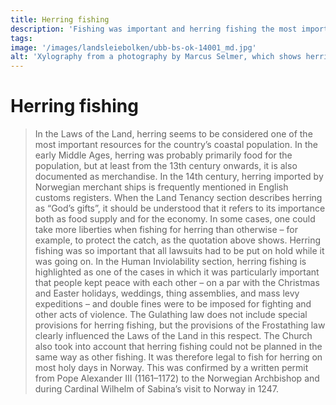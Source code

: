 ```yaml
---
title: Herring fishing
description: 'Fishing was important and herring fishing the most important of all!'
tags:
image: '/images/landsleiebolken/ubb-bs-ok-14001_md.jpg'
alt: 'Xylography from a photography by Marcus Selmer, which shows herring fishing - from the Picture Collection at the University of Bergen Library.'
---
```



# Herring fishing

<Blockquote
    quote='“If people go herring fishing, one can, without penalty, lay [the catch] both on fields and meadows and anywhere one wants.”' 
    footer='Land Tenancy section, chapter 48' />


<Container stil="initial side">
    In the Laws of the Land, herring seems to be considered one of the most important resources for the country’s coastal population. 
    In the early Middle Ages, herring was probably primarily food for the population, but at least from the 13th century onwards, it is also documented as merchandise. 
    In the 14th century, herring imported by Norwegian merchant ships is frequently mentioned in English customs registers. 
    When the Land Tenancy section describes herring as “God’s gifts”, it should be understood that it refers to its importance both as food supply and for the economy. 
    In some cases, one could take more liberties when fishing for herring than otherwise – for example, to protect the catch, as the quotation above shows. 
    Herring fishing was so important that all lawsuits had to be put on hold while it was going on. 
    In the Human Inviolability section, herring fishing is highlighted as one of the cases in which it was particularly important that people kept peace with each other – on a par with the Christmas and Easter holidays, weddings, thing assemblies, and mass levy expeditions – and double fines were to be imposed for fighting and other acts of violence. 
    The Gulathing law does not include special provisions for herring fishing, but the provisions of the Frostathing law clearly influenced the Laws of the Land in this respect. 
    The Church also took into account that herring fishing could not be planned in the same way as other fishing. 
    It was therefore legal to fish for herring on most holy days in Norway. 
    This was confirmed by a written permit from Pope Alexander III (1161–1172) to the Norwegian Archbishop and during Cardinal Wilhelm of Sabina’s visit to Norway in 1247.
</Container>

<Figure
    image="/images/landsleiebolken/Bf_BRM0_41974_1_EK_02.jpg"
    title="Iron fishing hook"
    alt="Iron fishing hook"
    href="https://digitaltmuseum.no/0210112485144/brm-0-41974-1-fiskekrok-i-jern-etter-konservering"
>
</Figure>
